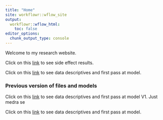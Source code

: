 ```yaml
---
title: "Home"
site: workflowr::wflow_site
output:
  workflowr::wflow_html:
    toc: false
editor_options:
  chunk_output_type: console
---
```


Welcome to my research website.

Click on this [link](https://aineduffy.github.io/DG_WF/siderdata_intial.html) to see side effect results.

Click on this [link](https://aineduffy.github.io/DG_WF/Drug_dataset_SIDER2.html) to see data descriptives and first pass at model.

### Previous version of files and models

Click on this [link](https://aineduffy.github.io/DG_WF/Drug_Dataset_V1.html) to see data descriptives and first pass at model V1. Just medra se

Click on this [link](https://aineduffy.github.io/DG_WF/Drug_Dataset_V2.html) to see data descriptives and first pass at model.
